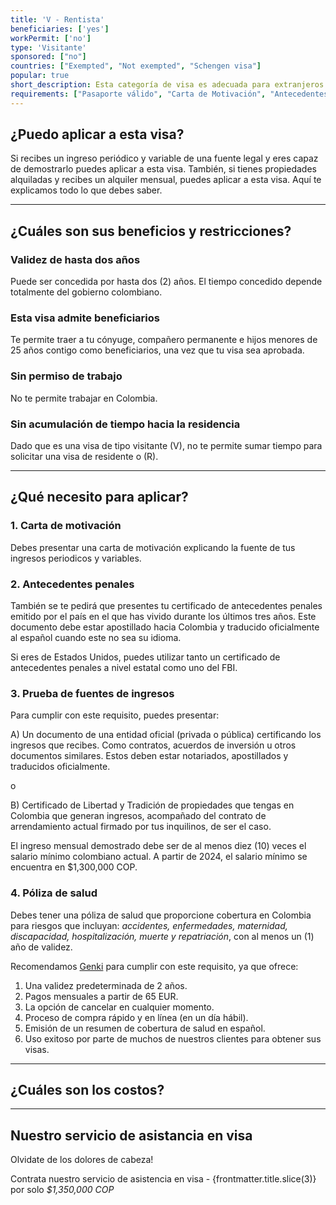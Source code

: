 ```yaml
---
title: 'V - Rentista'
beneficiaries: ['yes']
workPermit: ['no']
type: 'Visitante'
sponsored: ["no"]
countries: ["Exempted", "Not exempted", "Schengen visa"]
popular: true
short_description: Esta categoría de visa es adecuada para extranjeros que reciben un ingreso periódico y variable de una fuente legal.
requirements: ["Pasaporte válido", "Carta de Motivación", "Antecedentes Penales", "Comprobante de ingresos", "Seguro de Salud"]
---
```


## ¿Puedo aplicar a esta visa?

Si recibes un ingreso periódico y variable de una fuente legal y eres capaz de demostrarlo puedes aplicar a esta visa. También, si tienes propiedades alquiladas y recibes un alquiler mensual, puedes aplicar a esta visa. Aquí te explicamos todo lo que debes saber.

---

## ¿Cuáles son sus beneficios y restricciones?

### **Validez de hasta dos años**

Puede ser concedida por hasta dos (2) años. El tiempo concedido depende totalmente del gobierno colombiano.

### **Esta visa admite beneficiarios**

Te permite traer a tu cónyuge, compañero permanente e hijos menores de 25 años contigo como beneficiarios, una vez que tu visa sea aprobada.

### **Sin permiso de trabajo**

No te permite trabajar en Colombia.

### **Sin acumulación de tiempo hacia la residencia**

Dado que es una visa de tipo visitante (V), no te permite sumar tiempo para solicitar una visa de residente o (R).

---

## ¿Qué necesito para aplicar?

### 1. Carta de motivación

Debes presentar una carta de motivación explicando la fuente de tus ingresos periodicos y variables.

### 2. Antecedentes penales

También se te pedirá que presentes tu certificado de antecedentes penales emitido por el país en el que has vivido durante los últimos tres años. Este documento debe estar apostillado hacia Colombia y traducido oficialmente al español cuando este no sea su idioma.

Si eres de Estados Unidos, puedes utilizar tanto un certificado de antecedentes penales a nivel estatal como uno del FBI.

### 3. Prueba de fuentes de ingresos

Para cumplir con este requisito, puedes presentar:

A) Un documento de una entidad oficial (privada o pública) certificando los ingresos que recibes. Como contratos, acuerdos de inversión u otros documentos similares. Estos deben estar notariados, apostillados y traducidos oficialmente.

o

B) Certificado de Libertad y Tradición de propiedades que tengas en Colombia que generan ingresos, acompañado del contrato de arrendamiento actual firmado por tus inquilinos, de ser el caso. 

El ingreso mensual demostrado debe ser de al menos diez (10) veces el salario mínimo colombiano actual. A partir de 2024, el salario mínimo se encuentra en $1,300,000 COP.

### 4. Póliza de salud

Debes tener una póliza de salud que proporcione cobertura en Colombia para riesgos que incluyan: *accidentes, enfermedades, maternidad, discapacidad, hospitalización, muerte y repatriación*, con al menos un (1) año de validez.

Recomendamos [Genki](https://genki.world/?with=capitaleme) para cumplir con este requisito, ya que ofrece:

1. Una validez predeterminada de 2 años.
2. Pagos mensuales a partir de 65 EUR.
3. La opción de cancelar en cualquier momento.
4. Proceso de compra rápido y en línea (en un día hábil).
5. Emisión de un resumen de cobertura de salud en español.
6. Uso exitoso por parte de muchos de nuestros clientes para obtener sus visas.

---
## ¿Cuáles son los costos?

<VisaCosts
    studyFees="54"
    issuanceFees="177"
    apostille={true}
    translation={true}
/>

---

## Nuestro servicio de asistancia en visa

Olvidate de los dolores de cabeza!

Contrata nuestro servicio de asistencia en visa - {frontmatter.title.slice(3)} por solo *$1,350,000 COP*